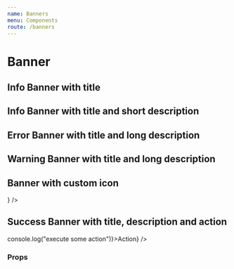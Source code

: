 ```yaml
---
name: Banners
menu: Components
route: /banners
---
```



# Banner

<PackageMetadata pkg={pkg}/>

## Info Banner with title
<Playground>
    <div style={{ width: "400px" }}>
        <Banner 
            title={"USPS has updated their rates"}
        />
    </div>        
</Playground>


## Info Banner with title and short description
<Playground>
    <div style={{ width: "400px" }}>
        <Banner 
            state={"info"} 
            title={"USPS has updated their rates"}
            description={"Before fulfilling this order"} />
    </div>        
</Playground>

## Error Banner with title and long description
<Playground>
    <div style={{ width: "400px" }}>
        <Banner 
            state={"error"} 
            title={"USPS has updated their rates"}
            description={"Before fulfilling this order or capturing payment, please review the Risk Analysis and determine if this order is fraudulent."}
        />
    </div>
</Playground>

## Warning Banner with title and long description
<Playground>
    <div style={{ width: "400px" }}>
        <Banner 
            state={"warn"} 
            title={"USPS has updated their rates"}
            description={"Before fulfilling this order or capturing payment, please review the Risk Analysis and determine if this order is fraudulent."}
        />
    </div>
</Playground>

##  Banner with custom icon
<Playground>
    <div style={{ width: "568px" }}>
        <Banner 
            state={"warn"} 
            title={"Broken Link"}
            description={"Make sure you know about these changes"} 
            icon={<IconBulb />}
        />
    </div>
</Playground>

## Success Banner with title, description and action
<Playground>
    <div style={{ width: "400px" }}>
        <Banner 
            state={"success"} 
            title={"USPS has updated their rates"}
            description={"Before fulfilling this order or capturing payment, please review the Risk Analysis and determine if this order is fraudulent."} 
            action={<BodyUI color={active} onClick={() => console.log("execute some action")}>Action</BodyUI>}
        />
    </div>
</Playground>

### Props

<Props of={Banner} />




